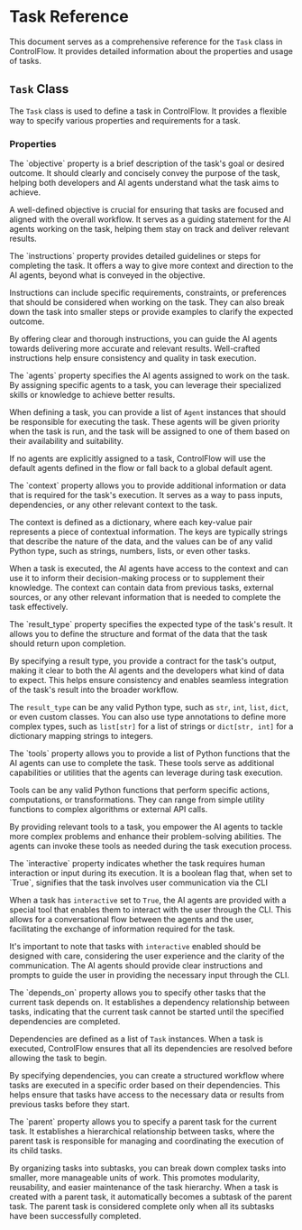 # Task Reference

This document serves as a comprehensive reference for the `Task` class in ControlFlow. It provides detailed information about the properties and usage of tasks.

## `Task` Class

The `Task` class is used to define a task in ControlFlow. It provides a flexible way to specify various properties and requirements for a task.

### Properties

<ParamField path="objective" type="str" required>
The `objective` property is a brief description of the task's goal or desired outcome. It should clearly and concisely convey the purpose of the task, helping both developers and AI agents understand what the task aims to achieve.

A well-defined objective is crucial for ensuring that tasks are focused and aligned with the overall workflow. It serves as a guiding statement for the AI agents working on the task, helping them stay on track and deliver relevant results.
</ParamField>

<ParamField path="instructions" type="str">
The `instructions` property provides detailed guidelines or steps for completing the task. It offers a way to give more context and direction to the AI agents, beyond what is conveyed in the objective.

Instructions can include specific requirements, constraints, or preferences that should be considered when working on the task. They can also break down the task into smaller steps or provide examples to clarify the expected outcome.

By offering clear and thorough instructions, you can guide the AI agents towards delivering more accurate and relevant results. Well-crafted instructions help ensure consistency and quality in task execution.
</ParamField>

<ParamField path="agents" type="list[Agent]">
The `agents` property specifies the AI agents assigned to work on the task. By assigning specific agents to a task, you can leverage their specialized skills or knowledge to achieve better results.

When defining a task, you can provide a list of `Agent` instances that should be responsible for executing the task. These agents will be given priority when the task is run, and the task will be assigned to one of them based on their availability and suitability.

If no agents are explicitly assigned to a task, ControlFlow will use the default agents defined in the flow or fall back to a global default agent.
</ParamField>

<ParamField path="context" type="dict">
The `context` property allows you to provide additional information or data that is required for the task's execution. It serves as a way to pass inputs, dependencies, or any other relevant context to the task.

The context is defined as a dictionary, where each key-value pair represents a piece of contextual information. The keys are typically strings that describe the nature of the data, and the values can be of any valid Python type, such as strings, numbers, lists, or even other tasks.

When a task is executed, the AI agents have access to the context and can use it to inform their decision-making process or to supplement their knowledge. The context can contain data from previous tasks, external sources, or any other relevant information that is needed to complete the task effectively.
</ParamField>

<ParamField path="result_type" type="type">
The `result_type` property specifies the expected type of the task's result. It allows you to define the structure and format of the data that the task should return upon completion.

By specifying a result type, you provide a contract for the task's output, making it clear to both the AI agents and the developers what kind of data to expect. This helps ensure consistency and enables seamless integration of the task's result into the broader workflow.

The `result_type` can be any valid Python type, such as `str`, `int`, `list`, `dict`, or even custom classes. You can also use type annotations to define more complex types, such as `list[str]` for a list of strings or `dict[str, int]` for a dictionary mapping strings to integers.
</ParamField>

<ParamField path="tools" type="list[Callable]">
The `tools` property allows you to provide a list of Python functions that the AI agents can use to complete the task. These tools serve as additional capabilities or utilities that the agents can leverage during task execution.

Tools can be any valid Python functions that perform specific actions, computations, or transformations. They can range from simple utility functions to complex algorithms or external API calls.

By providing relevant tools to a task, you empower the AI agents to tackle more complex problems and enhance their problem-solving abilities. The agents can invoke these tools as needed during the task execution process.
</ParamField>

<ParamField path="interactive" type="bool">
The `interactive` property indicates whether the task requires human interaction
or input during its execution. It is a boolean flag that, when set to `True`,
signifies that the task involves user communication via the CLI

When a task has `interactive` set to `True`, the AI agents are provided with a 
special tool that enables them to interact with the user through the CLI. This 
allows for a conversational flow between the agents and the user, facilitating the 
exchange of information required for the task.

It's important to note that tasks with `interactive` enabled should be designed with 
care, considering the user experience and the clarity of the communication. The AI 
agents should provide clear instructions and prompts to guide the user in providing 
the necessary input through the CLI.
</ParamField>

<ParamField path="depends_on" type="list[Task]">
The `depends_on` property allows you to specify other tasks that the current task depends on. It establishes a dependency relationship between tasks, indicating that the current task cannot be started until the specified dependencies are completed.

Dependencies are defined as a list of `Task` instances. When a task is executed, ControlFlow ensures that all its dependencies are resolved before allowing the task to begin.

By specifying dependencies, you can create a structured workflow where tasks are executed in a specific order based on their dependencies. This helps ensure that tasks have access to the necessary data or results from previous tasks before they start.
</ParamField>

<ParamField path="parent" type="Optional[Task]">
The `parent` property allows you to specify a parent task for the current task. It establishes a hierarchical relationship between tasks, where the parent task is responsible for managing and coordinating the execution of its child tasks.

By organizing tasks into subtasks, you can break down complex tasks into smaller, more manageable units of work. This promotes modularity, reusability, and easier maintenance of the task hierarchy. When a task is created with a parent task, it automatically becomes a subtask of the parent task. The parent task is considered complete only when all its subtasks have been successfully completed.
</ParamField>